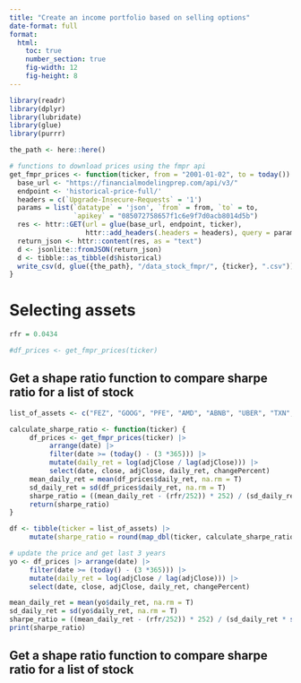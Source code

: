 ```yaml
---
title: "Create an income portfolio based on selling options"
date-format: full
format: 
  html: 
    toc: true
    number_section: true
    fig-width: 12
    fig-height: 8
---
```


```r
library(readr)
library(dplyr)
library(lubridate)
library(glue)
library(purrr)

the_path <- here::here()

# functions to download prices using the fmpr api
get_fmpr_prices <- function(ticker, from = "2001-01-02", to = today()) { 
  base_url <- "https://financialmodelingprep.com/api/v3/"
  endpoint <- 'historical-price-full/'
  headers = c(`Upgrade-Insecure-Requests` = '1')
  params = list(`datatype` = 'json', `from` = from, `to` = to, 
                `apikey` = "085072758657f1c6e9f7d0acb8014d5b")
  res <- httr::GET(url = glue(base_url, endpoint, ticker), 
                   httr::add_headers(.headers = headers), query = params)
  return_json <- httr::content(res, as = "text")
  d <- jsonlite::fromJSON(return_json)
  d <- tibble::as_tibble(d$historical)
  write_csv(d, glue({the_path}, "/data_stock_fmpr/", {ticker}, ".csv"))
}
```

# Selecting assets

```r
rfr = 0.0434

#df_prices <- get_fmpr_prices(ticker)
```

## Get a shape ratio function to compare sharpe ratio for a list of stock

```r
list_of_assets <- c("FEZ", "GOOG", "PFE", "AMD", "ABNB", "UBER", "TXN", "IBM", "TSLA", "DASH")

calculate_sharpe_ratio <- function(ticker) { 
     df_prices <- get_fmpr_prices(ticker) |> 
          arrange(date) |> 
          filter(date >= (today() - (3 *365))) |> 
          mutate(daily_ret = log(adjClose / lag(adjClose))) |> 
          select(date, close, adjClose, daily_ret, changePercent)
     mean_daily_ret = mean(df_prices$daily_ret, na.rm = T) 
     sd_daily_ret = sd(df_prices$daily_ret, na.rm = T)
     sharpe_ratio = ((mean_daily_ret - (rfr/252)) * 252) / (sd_daily_ret * sqrt(252))
     return(sharpe_ratio)
}

df <- tibble(ticker = list_of_assets) |>
     mutate(sharpe_ratio = round(map_dbl(ticker, calculate_sharpe_ratio, .progress = T) * 100, 3))
```






```r

# update the price and get last 3 years
yo <- df_prices |> arrange(date) |> 
     filter(date >= (today() - (3 *365))) |> 
     mutate(daily_ret = log(adjClose / lag(adjClose))) |> 
     select(date, close, adjClose, daily_ret, changePercent)

mean_daily_ret = mean(yo$daily_ret, na.rm = T)
sd_daily_ret = sd(yo$daily_ret, na.rm = T)
sharpe_ratio = ((mean_daily_ret - (rfr/252)) * 252) / (sd_daily_ret * sqrt(252))
print(sharpe_ratio)
```


## Get a shape ratio function to compare sharpe ratio for a list of stock



